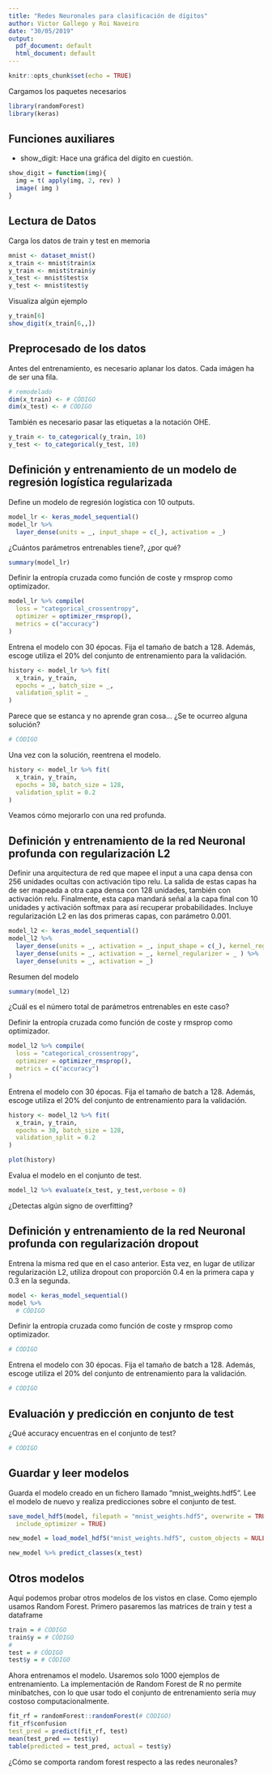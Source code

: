 ```yaml
---
title: "Redes Neuronales para clasificación de dígitos"
author: Victor Gallego y Roi Naveiro
date: "30/05/2019"
output:
  pdf_document: default
  html_document: default
---
```


```r
knitr::opts_chunk$set(echo = TRUE)
```

Cargamos los paquetes necesarios
```r
library(randomForest)
library(keras)
```


## Funciones auxiliares

* show_digit: Hace una gráfica del dígito en cuestión.
```r
show_digit = function(img){
  img = t( apply(img, 2, rev) )
  image( img )
}
```


## Lectura de Datos

Carga los datos de train y test en memoria

```r
mnist <- dataset_mnist()
x_train <- mnist$train$x
y_train <- mnist$train$y
x_test <- mnist$test$x
y_test <- mnist$test$y
```

Visualiza algún ejemplo

```r
y_train[6]
show_digit(x_train[6,,])
```

## Preprocesado de los datos

Antes del entrenamiento, es necesario aplanar los datos. Cada imágen ha de ser una fila.

```r
# remodelado
dim(x_train) <- # CÓDIGO
dim(x_test) <- # CÓDIGO
```


También es necesario pasar las etiquetas a la notación OHE.

```r
y_train <- to_categorical(y_train, 10)
y_test <- to_categorical(y_test, 10)
```


## Definición y entrenamiento de un modelo de regresión logística regularizada

Define un modelo de regresión logística con 10 outputs.

```r
model_lr <- keras_model_sequential() 
model_lr %>% 
  layer_dense(units = _, input_shape = c(_), activation = _)
```

¿Cuántos parámetros entrenables tiene?, ¿por qué?

```r
summary(model_lr)
```

Definir la entropía cruzada como función de coste y rmsprop como optimizador.

```r
model_lr %>% compile(
  loss = "categorical_crossentropy",
  optimizer = optimizer_rmsprop(),
  metrics = c("accuracy")
)
```

Entrena el modelo con 30 épocas. Fija el tamaño de batch a 128. Además, escoge utiliza el 20% del conjunto de entrenamiento para la validación.

```r
history <- model_lr %>% fit(
  x_train, y_train, 
  epochs = _, batch_size = _, 
  validation_split = _
)
```

Parece que se estanca y no aprende gran cosa... ¿Se te ocurreo alguna solución?

```r
# CÓDIGO
```

Una vez con la solución, reentrena el modelo.

```r
history <- model_lr %>% fit(
  x_train, y_train, 
  epochs = 30, batch_size = 128, 
  validation_split = 0.2
)
```

Veamos cómo mejorarlo con una red profunda.

## Definición y entrenamiento de la red Neuronal profunda con regularización L2

Definir una arquitectura de red que mapee el input a una capa densa con 256 unidades ocultas con activación tipo relu. La salida de estas capas ha de ser mapeada a otra capa densa con 128 unidades, también con activación relu. Finalmente, esta capa mandará señal a la capa final con 10 unidades y activación softmax para así recuperar probabilidades. Incluye regularización L2 en las dos primeras capas, con parámetro 0.001.

```r
model_l2 <- keras_model_sequential() 
model_l2 %>% 
  layer_dense(units = _, activation = _, input_shape = c(_), kernel_regularizer = _ ) %>% 
  layer_dense(units = _, activation = _, kernel_regularizer = _ ) %>%
  layer_dense(units = _, activation = _)
```

Resumen del modelo

```r
summary(model_l2)
```

¿Cuál es el número total de parámetros entrenables en este caso?

Definir la entropía cruzada como función de coste y rmsprop como optimizador.

```r
model_l2 %>% compile(
  loss = "categorical_crossentropy",
  optimizer = optimizer_rmsprop(),
  metrics = c("accuracy")
)
```

Entrena el modelo con 30 épocas. Fija el tamaño de batch a 128. Además, escoge utiliza el 20% del conjunto de entrenamiento para la validación.

```r
history <- model_l2 %>% fit(
  x_train, y_train, 
  epochs = 30, batch_size = 128, 
  validation_split = 0.2
)
```


```r
plot(history)
```

Evalua el modelo en el conjunto de test.

```r
model_l2 %>% evaluate(x_test, y_test,verbose = 0)
```

¿Detectas algún signo de overfitting?

## Definición y entrenamiento de la red Neuronal profunda con regularización dropout

Entrena la misma red que en el caso anterior. Esta vez, en lugar de utilizar regularización L2, utiliza dropout con proporción 0.4 en la primera capa y 0.3 en la segunda. 

```r
model <- keras_model_sequential() 
model %>% 
  # CÓDIGO
```

Definir la entropía cruzada como función de coste y rmsprop como optimizador.

```r
# CÓDIGO
```

Entrena el modelo con 30 épocas. Fija el tamaño de batch a 128. Además, escoge utiliza el 20% del conjunto de entrenamiento para la validación.

```r
# CÓDIGO
```

## Evaluación y predicción en conjunto de test

¿Qué accuracy encuentras en el conjunto de test?

```r
# CÓDIGO
```


## Guardar y leer modelos

Guarda el modelo creado en un fichero llamado "mnist_weights.hdf5". Lee el modelo de nuevo y realiza predicciones sobre el conjunto de test.

```r
save_model_hdf5(model, filepath = "mnist_weights.hdf5", overwrite = TRUE,
  include_optimizer = TRUE)

new_model = load_model_hdf5("mnist_weights.hdf5", custom_objects = NULL, compile = TRUE)
```


```r
new_model %>% predict_classes(x_test)
```

## Otros modelos

Aquí podemos probar otros modelos de los vistos en clase. Como ejemplo usamos Random Forest. Primero pasaremos las matrices de train y test a dataframe

```r
train = # CÓDIGO
train$y = # CÓDIGO
#
test = # CÓDIGO
test$y = # CÓDIGO
```

Ahora entrenamos el modelo. Usaremos solo 1000 ejemplos de entrenamiento. La implementación de Random Forest de R no permite minibatches, con lo que usar todo el conjunto de entrenamiento sería muy costoso computacionalmente.

```r
fit_rf = randomForest::randomForest(# CÓDIGO)
fit_rf$confusion
test_pred = predict(fit_rf, test)
mean(test_pred == test$y)
table(predicted = test_pred, actual = test$y)
```

¿Cómo se comporta random forest respecto a las redes neuronales?
